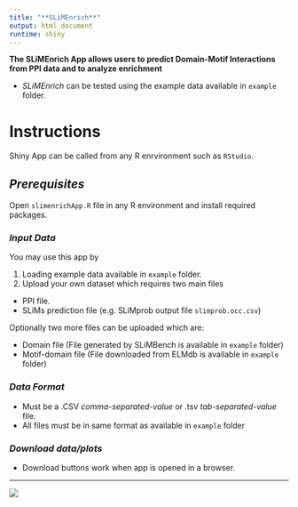 ---
title: "**SLiMEnrich**"
output: html_document
runtime: shiny
---

**The SLiMEnrich App allows users to predict Domain-Motif Interactions from PPI data and to analyze enrichment**

- *SLiMEnrich* can be tested using the example data available in `example` folder.

# **Instructions**

Shiny App can be called from any R enrvironment such as `RStudio`. 

## *Prerequisites*

Open `slimenrichApp.R` file in any R environment and install required packages.

### *Input Data* 

You may use this app by

1. Loading example data available in `example` folder.
2. Upload your own dataset which requires two main files
     
  * PPI file. 
  * SLiMs prediction file (e.g. SLiMprob output file `slimprob.occ.csv`)
  
Optionally two more files can be uploaded which are:
  
  * Domain file (File generated by SLiMBench is available in `example` folder)
  * Motif-domain file (File downloaded from ELMdb is available in `example` folder)

### *Data Format* 

- Must be a .CSV *comma-separated-value* or .tsv *tab-separated-value* file.
- All files must be in same format as available in `example` folder

### *Download data/plots*

- Download buttons work when app is opened in a browser.

---
![](openbrowser.png)

